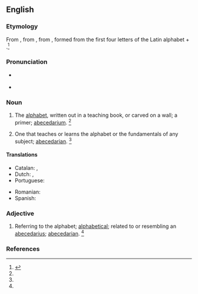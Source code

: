 ==English==

===Etymology===
From {{inh|en|enm|abecedary}}, from {{der|en|ML.|abecedarium||alphabet, ABC primer}}, from {{der|en|LL.|abecedarius||of the alphabet}}, formed from the first four letters of the Latin alphabet + {{m|la|-arius|}}.<ref name=SOED>{{R:SOED5|page=3}}</ref>

===Pronunciation===
* {{a|RP}} {{IPA|en|/ˌeɪ.biː.ˈsiː.də.ɹi/}}
* {{a|US}} {{IPA|en|/ˌeɪ.bi.ˈsi.dɚ.i/|/ˌeɪ.bi.ˈsi.də.ɹi/}}

===Noun===
{{en-noun}}

# {{lb|en|rare}} The [[alphabet]], written out in a teaching book, or carved on a wall; a primer; [[abecedarium]]. {{defdate|from 1350 to 1470}}<ref name=SOED/>
# One that teaches or learns the alphabet or the fundamentals of any subject; [[abecedarian]]. {{defdate|from late 16<sup>th</sup> century}}<ref name=SOED/>

====Translations====
{{trans-top|the alphabet}}
* Catalan: {{t+|ca|abecedari|m}}, {{t+|ca|beceroles|f-p}}
* Dutch: {{t+|nl|alfabet|n}}, {{t+|nl|abc|n}}
* Portuguese: {{t+|pt|abecedário|m}}
{{trans-mid}}
* Romanian: {{t+|ro|alfabet|n}}
* Spanish: {{t+|es|abecedario|m}}
{{trans-bottom}}

===Adjective===
{{en-adj|-}}

# Referring to the alphabet; [[alphabetical]]; related to or resembling an [[abecedarius]]; [[abecedarian]]. {{defdate|First attested from 1350 to 1470.}}<ref name=SOED/>

===References===
<references/>